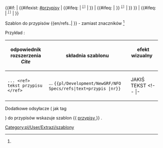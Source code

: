 <noinclude>{{pl/Development/NewGRF/inne strony|en= 
|pl=Template:pl/Development/NewGRF/NFO Specs/refs
}}</noinclude><includeonly><!--
~ ~ ~ ~ ~ ~ ~ ~ ~ ~ początek ~ ~ ~ ~ ~ ~ ~
--><span id = "{{{1}}}"> <!--opcjonalny tekst--> </span> <!--
--> {{#if: {{{text|}}} <!--
--> | {{#ifexist: [[#przypisy]] <!-- test
  --> | {{#ifeq: {{{1|}}} <!--       przypisy
    ~ ~ ~ ~ ~ ~ ~ ~ ~ ~ nr & przypis & text ~ ~ ~ ~ ~ ~ ~
    --> | <span title="odsyłacz do {{{1|}}} na dole"><sup><tt>[[#przypisy|[{{{1|}}}]]]</tt><!--
       --></sup></span><!--
    ~ ~ ~ ~ ~ ~ ~ ~ ~ ~ ( bez nr ) przypis & text ~ ~ ~ ~ ~ ~ ~
    --> | {{{text|}}} <!--
    ~ ~ ~ ~ ~ ~ ~ ~ ~ ~  ~ ~ ~ ~ ~ ~ ~ ~ ~ ~ 
    --> }} <!-- koniec #ifeq
  ~ ~ ~ ~ ~ ~ ~ ~ ~ ~ ( brak przypisu ) ... tekst ~ ~ ~ ~ ~ ~ ~
  --> | {{#ifeq: {{{1|}}} <!-- brak przypisu
  ~ ~ ~ ~ ~ ~ ~ ~ ~ ~ ( brak przypisu ) nr & tekst ~ ~ ~ ~ ~ ~ ~
    --> | <span style=padding:1px;white-space:nowrap>{{{text|}}}}} <!--
      --> <span title="odsyłacz do {{{1|}}} na dole"><sup><tt>[[#przypisy|[{{{1|}}}]]]</tt><!--
       --></sup></span></span><!--
    ~ ~ ~ ~ ~ ~ ~ ~ ~ ~ ( bez nr & brak przypisu ) text ~ ~ ~ ~ ~ ~ ~
    --> | {{{text|}}} <!--
    ~ ~ ~ ~ ~ ~ ~ ~ ~ ~  ~ ~ ~ ~ ~ ~ ~ ~ ~ ~ 
    --> }} <!-- koniec #ifeq 
  ~ ~ ~ ~ ~ ~ ~ ~ ~ ~  ~ ~ ~ ~ ~ ~ ~ ~ ~ ~ 
  --> }} <!-- koniec #ifexist 
 ~ ~ ~ ~ ~ ~ ~ ~ ~ ~ ( bez tekstu ) ... ~ ~ ~ ~ ~ ~ ~
--> | {{#ifeq: {{{1|}}} <!--
  ~ ~ ~ ~ ~ ~ ~ ~ ~ ~ ( bez tekstu ) nr ~ ~ ~ ~ ~ ~ ~
  --> | <span title="odsyłacz do {{{1|}}} na dole"><sup><tt>[[#przypisy|[{{{1|}}}]]]</tt><!--
     --></sup></span><!--
  ~ ~ ~ ~ ~ ~ ~ ~ ~ ~ ( bez nr & bez tekstu ) ~ ~ ~ ~ ~ ~ ~
  --> | <!--
  ~ ~ ~ ~ ~ ~ ~ ~ ~ ~  ~ ~ ~ ~ ~ ~ ~ ~ ~ ~ 
  --> }} <!-- koniec #ifeq: <!--
 ~ ~ ~ ~ ~ ~ ~ ~ ~ ~ ... ( bez nr & bez tekstu & brak przypisu ) ~ ~ ~ ~ ~ ~ ~
--><!-- }} --><!-- koniec #if 
--></includeonly><noinclude>

Szablon do przypisów <nowiki>{{en/refs..| }}</nowiki> <!-- lub <nowiki>{{..refs..|name= | }}</nowiki>--> - zamiast znaczników <ref> </ref> <!-- oraz <ref name=""> </ref> -->

Przykład<!--y-->:
{| 
!odpowiednik rozszerzenia ''Cite'' !!składnia szablonu !! efekt wizualny &nbsp; &nbsp; &nbsp; &nbsp; &nbsp; 
|-
|style=vertical-align:<!--bottom-->middle |<!--<code>--><pre>... <ref> tekst przypisu </ref></pre><!--</code>-->
|style=vertical-align:middle<!--bottom--> |... <code><nowiki>{{pl/Development/NewGRF/NFO Specs/refs|text=przypis |nr}}</nowiki></code> 
|style=vertical-align:middle<!--top--> |JAKIŚ TEKST {{pl/Development/NewGRF/NFO Specs/refs|<!--text=PRZYPIS|-->1}} 
<!-- |- 
|<pre><ref name="słowo">jakiś tekst </ref></pre>||style=vertical-align:middle|<nowiki>{{extraZi/refs/Pl | name =słowo |jakiś test }}</nowiki> ||style=vertical-align:middle |{{extraZi/refs/Pl|name=słowo|jakiś test }}-->
|}

<!-- <ref name="slowo"/> #cite_note-cargotype-1 #cite_ref-cargotype_1-1 -->

Dodatkowe odsyłacze ( jak tag <references /> ) do przypisów wskazuje szablon <nowiki>{{</nowiki> [[Template:pl/Development/NewGRF/NFO Specs/przypisy| przypisy ]] <nowiki>}}</nowiki> .
 

[[Category:pl/User/Extrazi/szablony]]
</noinclude>